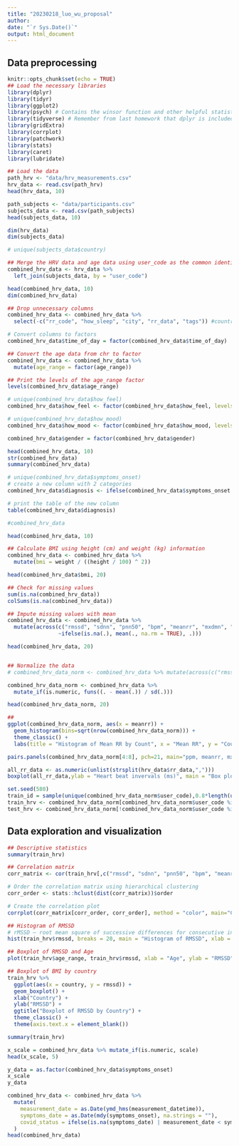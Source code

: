 ```yaml
---
title: "20230218_luo_wu_proposal"
author:
date: "`r Sys.Date()`"
output: html_document
---
```


## Data preprocessing
```r
knitr::opts_chunk$set(echo = TRUE)
## Load the necessary libraries
library(dplyr)
library(tidyr)
library(ggplot2)
library(psych) # Contains the winsor function and other helpful statistical tools
library(tidyverse) # Remember from last homework that dplyr is included in tidyverse
library(gridExtra)
library(corrplot)
library(patchwork)
library(stats)
library(caret)
library(lubridate)
```


```r
## Load the data
path_hrv <- "data/hrv_measurements.csv"
hrv_data <- read.csv(path_hrv)
head(hrv_data, 10)

path_subjects <- "data/participants.csv"
subjects_data <- read.csv(path_subjects)
head(subjects_data, 10)

dim(hrv_data)
dim(subjects_data)
```
```r
# unique(subjects_data$country)

## Merge the HRV data and age data using user_code as the common identifier
combined_hrv_data <- hrv_data %>%
  left_join(subjects_data, by = "user_code")

head(combined_hrv_data, 10)
dim(combined_hrv_data)
```
```r
## Drop unnecessary columns
combined_hrv_data <- combined_hrv_data %>%
  select(-c("rr_code", "how_sleep", "city", "rr_data", "tags")) #country

# Convert columns to factors
combined_hrv_data$time_of_day = factor(combined_hrv_data$time_of_day)

## Convert the age data from chr to factor
combined_hrv_data <- combined_hrv_data %>%
  mutate(age_range = factor(age_range))

## Print the levels of the age_range factor
levels(combined_hrv_data$age_range)

# unique(combined_hrv_data$how_feel)
combined_hrv_data$how_feel <- factor(combined_hrv_data$how_feel, levels = c(-2, -1, 0, 1, 2))

# unique(combined_hrv_data$how_mood)
combined_hrv_data$how_mood <- factor(combined_hrv_data$how_mood, levels = c(-2, -1, 0, 1, 2))

combined_hrv_data$gender = factor(combined_hrv_data$gender)

head(combined_hrv_data, 10)
str(combined_hrv_data)
summary(combined_hrv_data)

# unique(combined_hrv_data$symptoms_onset)
# create a new column with 2 categories
combined_hrv_data$diagnosis <- ifelse(combined_hrv_data$symptoms_onset == "", "N", "Y")

# print the table of the new column
table(combined_hrv_data$diagnosis)

#combined_hrv_data
```

```r
head(combined_hrv_data, 10)

## Calculate BMI using height (cm) and weight (kg) information
combined_hrv_data <- combined_hrv_data %>%
  mutate(bmi = weight / ((height / 100) ^ 2))

head(combined_hrv_data$bmi, 20)
```


```r
## Check for missing values
sum(is.na(combined_hrv_data))
colSums(is.na(combined_hrv_data))
```
```r
## Impute missing values with mean
combined_hrv_data <- combined_hrv_data %>%
  mutate(across(c("rmssd", "sdnn", "pnn50", "bpm", "meanrr", "mxdmn", "mode", "amo", "lf", "hf", "vlf", "lfhf", "total_power", "how_feel", "how_mood", "bmi"), 
                ~ifelse(is.na(.), mean(., na.rm = TRUE), .)))

head(combined_hrv_data, 20)
```

```r

```

```r
## Normalize the data
# combined_hrv_data_norm <- combined_hrv_data %>% mutate(across(c("rmssd", "sdnn", "pnn50", "bpm", "meanrr", "mxdmn",  "mode", "amo", "lf", "hf", "vlf", "lfhf", "total_power", "how_feel", "how_mood", "bmi"), ~(. - mean(.)) / sd(.)))

combined_hrv_data_norm <- combined_hrv_data %>%
  mutate_if(is.numeric, funs((. - mean(.)) / sd(.)))

head(combined_hrv_data_norm, 20)
```
```r
## 
ggplot(combined_hrv_data_norm, aes(x = meanrr)) +
  geom_histogram(bins=sqrt(nrow(combined_hrv_data_norm))) +
  theme_classic() +
  labs(title = "Histogram of Mean RR by Count", x = "Mean RR", y = "Count")

pairs.panels(combined_hrv_data_norm[4:8], pch=21, main="ppm, meanrr, mxdmn, sdnn, rmssd distribution")

all_rr_data <- as.numeric(unlist(strsplit(hrv_data$rr_data,",")))
boxplot(all_rr_data,ylab = "Heart beat invervals (ms)", main = "Box plot for Heart Beat Rate")
```


```r
set.seed(580)
train_id = sample(unique(combined_hrv_data_norm$user_code),0.8*length(unique(combined_hrv_data_norm$user_code)))
train_hrv <- combined_hrv_data_norm[combined_hrv_data_norm$user_code %in% train_id,]
test_hrv <- combined_hrv_data_norm[!combined_hrv_data_norm$user_code %in% train_id,]
```



## Data exploration and visualization
```r
## Descriptive statistics
summary(train_hrv)
```
```r
## Correlation matrix
corr_matrix <- cor(train_hrv[,c("rmssd", "sdnn", "pnn50", "bpm", "meanrr", "mxdmn", "mode", "amo", "lf", "hf", "vlf", "lfhf", "total_power", "how_feel", "how_mood", "bmi")])

# Order the correlation matrix using hierarchical clustering
corr_order <- stats::hclust(dist(corr_matrix))$order

# Create the correlation plot
corrplot(corr_matrix[corr_order, corr_order], method = "color", main="Correlation Matrix")
```

```r
## Histogram of RMSSD
# rMSSD — root mean square of successive differences for consecutive intervals.
hist(train_hrv$rmssd, breaks = 20, main = "Histogram of RMSSD", xlab = "RMSSD")
```
```r
## Boxplot of RMSSD and Age
plot(train_hrv$age_range, train_hrv$rmssd, xlab = "Age", ylab = "RMSSD", main = "Boxplot of RMSSD by Age")
```


```r
## Boxplot of BMI by country
train_hrv %>%
  ggplot(aes(x = country, y = rmssd)) +
  geom_boxplot() +
  xlab("Country") +
  ylab("RMSSD") +
  ggtitle("Boxplot of RMSSD by Country") +
  theme_classic() +
  theme(axis.text.x = element_blank())
```

```r
summary(train_hrv)
```
  
```r
x_scale = combined_hrv_data %>% mutate_if(is.numeric, scale)
head(x_scale, 5)

y_data = as.factor(combined_hrv_data$symptoms_onset)
x_scale
y_data
```

```r
combined_hrv_data <- combined_hrv_data %>%
  mutate(
    measurement_date = as.Date(ymd_hms(measurement_datetime)),
    symptoms_date = as.Date(mdy(symptoms_onset), na.strings = ""),
    covid_status = ifelse(is.na(symptoms_date) | measurement_date < symptoms_date, 0, 1)
  )
head(combined_hrv_data)
```

